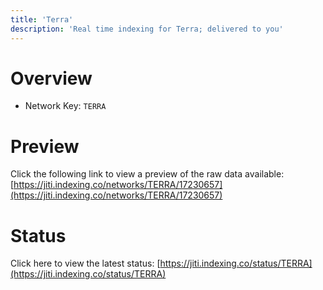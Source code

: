 ```yaml
---
title: 'Terra'
description: 'Real time indexing for Terra; delivered to you'
---
```


# Overview
- Network Key: `TERRA`

# Preview
Click the following link to view a preview of the raw data available: [https://jiti.indexing.co/networks/TERRA/17230657](https://jiti.indexing.co/networks/TERRA/17230657)

# Status
Click here to view the latest status: [https://jiti.indexing.co/status/TERRA](https://jiti.indexing.co/status/TERRA)
